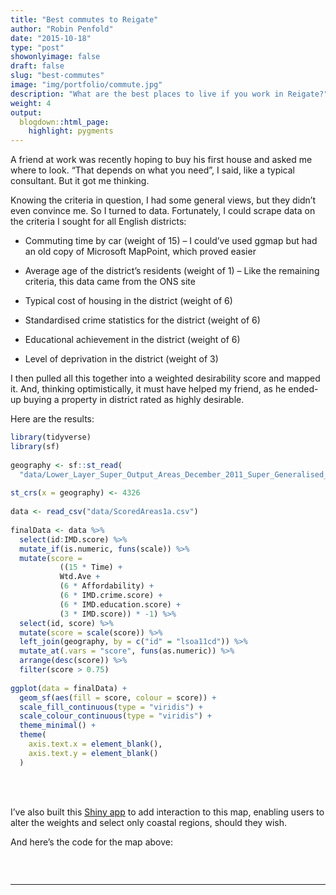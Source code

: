 ```yaml
---
title: "Best commutes to Reigate"
author: "Robin Penfold"
date: "2015-10-18"
type: "post"
showonlyimage: false
draft: false
slug: "best-commutes"
image: "img/portfolio/commute.jpg"
description: "What are the best places to live if you work in Reigate?"
weight: 4
output:
  blogdown::html_page:
    highlight: pygments
---
```


A friend at work was recently hoping to buy his first house and asked me where to look. "That depends on what you need", I said, like a typical consultant. But it got me thinking. 

Knowing the criteria in question, I had some general views, but they didn't even convince me. So I turned to data. Fortunately, I could scrape data on the criteria I sought for all English districts:

  - Commuting time by car (weight of 15) -- I could've used ggmap but had an old copy of Microsoft MapPoint, which proved easier 
  
  - Average age of the district's residents (weight of 1) -- Like the remaining criteria, this data came from the ONS site 
  
  - Typical cost of housing in the district (weight of 6)
  
  - Standardised crime statistics for the district (weight of 6)
  
  - Educational achievement in the district (weight of 6)
  
  - Level of deprivation in the district (weight of 3)

I then pulled all this together into a weighted desirability score and mapped it. And, thinking optimistically, it must have helped my friend, as he ended-up buying a property in district rated as highly desirable.

Here are the results:

```r
library(tidyverse)
library(sf)
  
geography <- sf::st_read(
  "data/Lower_Layer_Super_Output_Areas_December_2011_Super_Generalised_Clipped__Boundaries_in_England_and_Wales.dbf")
  
st_crs(x = geography) <- 4326
  
data <- read_csv("data/ScoredAreas1a.csv")
  
finalData <- data %>% 
  select(id:IMD.score) %>% 
  mutate_if(is.numeric, funs(scale)) %>% 
  mutate(score =
           ((15 * Time) + 
           Wtd.Ave + 
           (6 * Affordability) + 
           (6 * IMD.crime.score) + 
           (6 * IMD.education.score) + 
           (3 * IMD.score)) * -1) %>% 
  select(id, score) %>% 
  mutate(score = scale(score)) %>% 
  left_join(geography, by = c("id" = "lsoa11cd")) %>% 
  mutate_at(.vars = "score", funs(as.numeric)) %>% 
  arrange(desc(score)) %>% 
  filter(score > 0.75)
  
ggplot(data = finalData) + 
  geom_sf(aes(fill = score, colour = score)) + 
  scale_fill_continuous(type = "viridis") + 
  scale_colour_continuous(type = "viridis") + 
  theme_minimal() +
  theme(
    axis.text.x = element_blank(),
    axis.text.y = element_blank()
  )
```

<br></br>

I've also built this [Shiny app](http://robin.shinyapps.io/location) to add interaction to this map, enabling users to alter the weights and select only coastal regions, should they wish. 

And here's the code for the map above:

```r
```


<p>&nbsp;</p>

---
